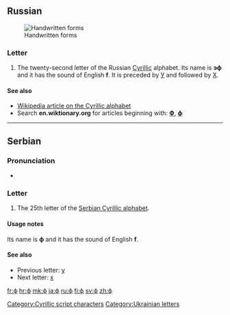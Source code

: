 {{also|Ф|Φ|φ|Փ}}
{{Cyrillic character info|hex=444|name=CYRILLIC SMALL LETTER EF}}
==Russian==
[[File:22-Russian alphabet-Ф ф.svg|thumb|Handwritten forms]]

===Letter===
{{infl|ru|letter|lower case||upper case|Ф}}

# The twenty-second letter of the Russian [[Cyrillic]] alphabet. Its name is '''эф''' {{IPAchar|(ɛf)}} and it has the sound of English '''f'''. It is preceded by [[у|У]] and followed by [[х|Х]].

====See also====
* [[w:Cyrillic alphabet|Wikipedia article on the Cyrillic alphabet]]
* Search '''en.wiktionary.org''' for articles beginning with: '''[http://en.wiktionary.org/w/index.php?title=Special%3AAllpages&from=%D0%A4&namespace=0 Ф]''', '''[http://en.wiktionary.org/w/index.php?title=Special%3AAllpages&from=%D1%84&namespace=0 ф]'''

----

==Serbian==

===Pronunciation===
* {{qualifier|phoneme}} {{IPA|/f/|lang=sr}}

===Letter===
{{infl|sr|letter|lower case||upper case|Ф}}

# The 25th letter of the [[Serbian Cyrillic alphabet]].

====Usage notes====
Its name is '''ф''' and it has the sound of English '''f'''.

====See also====
* Previous letter: [[у#Serbian|у]]
* Next letter: [[х#Serbian|х]]

[[Category:Cyrillic script characters]]
[[Category:Ukrainian letters]]

[[fr:ф]]
[[hr:ф]]
[[mk:ф]]
[[ja:ф]]
[[ru:ф]]
[[fi:ф]]
[[sv:ф]]
[[zh:ф]]